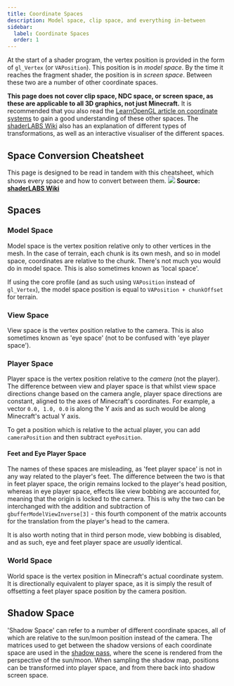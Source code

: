 ```yaml
---
title: Coordinate Spaces
description: Model space, clip space, and everything in-between
sidebar:
  label: Coordinate Spaces
  order: 1
---
```


At the start of a shader program, the vertex position is provided in the form of `gl_Vertex` (or `VAPosition`). This position is in *model space*. By the time it reaches the fragment shader, the position is in *screen space*. Between these two are a number of other coordinate spaces.

**This page does not cover clip space, NDC space, or screen space, as these are applicable to all 3D graphics, not just Minecraft.** It is recommended that you also read the [LearnOpenGL article on coordinate systems](https://learnopengl.com/Getting-started/Coordinate-Systems) to gain a good understanding of these other spaces. The [shaderLABS Wiki](https://shaderlabs.org/wiki/Coordinate_Spaces) also has an explanation of different types of transformations, as well as an interactive visualiser of the different spaces.

## Space Conversion Cheatsheet
This page is designed to be read in tandem with this cheatsheet, which shows every space and how to convert between them.
![](/src/assets/coordinate_spaces/spaces.webp)
**Source: [shaderLABS Wiki](https://shaderlabs.org/wiki/Coordinate_Spaces)**

## Spaces

### Model Space
Model space is the vertex position relative only to other vertices in the mesh. In the case of terrain, each chunk is its own mesh, and so in model space, coordinates are relative to the chunk. There's not much you would do in model space. This is also sometimes known as 'local space'.

If using the core profile (and as such using `VAPosition` instead of `gl_Vertex`), the model space position is equal to `VAPosition + chunkOffset` for terrain.

### View Space
View space is the vertex position relative to the camera. This is also sometimes known as 'eye space' (not to be confused with 'eye player space').

### Player Space
Player space is the vertex position relative to the *camera* (not the player). The difference between view and player space is that whilst view space directions change based on the camera angle, player space directions are constant, aligned to the axes of Minecraft's coordinates. For example, a vector `0.0, 1.0, 0.0` is along the Y axis and as such would be along Minecraft's actual Y axis.

To get a position which is relative to the actual player, you can add `cameraPosition` and then subtract `eyePosition`.

#### Feet and Eye Player Space
The names of these spaces are misleading, as 'feet player space' is not in any way related to the player's feet. The difference between the two is that in feet player space, the origin remains locked to the player's head position, whereas in eye player space, effects like view bobbing are accounted for, meaning that the origin is locked to the camera. This is why the two can be interchanged with the addition and subtraction of `gbufferModelViewInverse[3]` - this fourth component of the matrix accounts for the translation from the player's head to the camera.

It is also worth noting that in third person mode, view bobbing is disabled, and as such, eye and feet player space are *usually* identical.

### World Space
World space is the vertex position in Minecraft's actual coordinate system. It is directionally equivalent to player space, as it is simply the result of offsetting a feet player space position by the camera position.

## Shadow Space
'Shadow Space' can refer to a number of different coordinate spaces, all of which are relative to the sun/moon position instead of the camera. The matrices used to get between the shadow versions of each coordinate space are used in the [shadow pass](/reference/programs/shadow), where the scene is rendered from the perspective of the sun/moon. When sampling the shadow map, positions can be transformed into player space, and from there back into shadow screen space.